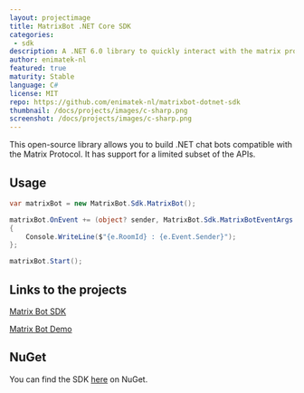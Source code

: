 ```yaml
---
layout: projectimage
title: MatrixBot .NET Core SDK
categories: 
 - sdk
description: A .NET 6.0 library to quickly interact with the matrix protocol
author: enimatek-nl
featured: true
maturity: Stable
language: C#
license: MIT
repo: https://github.com/enimatek-nl/matrixbot-dotnet-sdk
thumbnail: /docs/projects/images/c-sharp.png
screenshot: /docs/projects/images/c-sharp.png
---
```


This open-source library allows you to build .NET chat bots compatible with the Matrix Protocol. It has support for a limited subset of the APIs.

## Usage

```cs
var matrixBot = new MatrixBot.Sdk.MatrixBot();

matrixBot.OnEvent += (object? sender, MatrixBot.Sdk.MatrixBotEventArgs e) =>
{
    Console.WriteLine($"{e.RoomId} : {e.Event.Sender}");
};

matrixBot.Start();
```

## Links to the projects

[Matrix Bot SDK](https://github.com/enimatek-nl/matrixbot-dotnet-sdk/tree/main/MatrixBot.Sdk)

[Matrix Bot Demo](https://github.com/enimatek-nl/matrixbot-dotnet-sdk/tree/main/MatrixBot.Sdk.Console)

## NuGet

You can find the SDK [here](https://www.nuget.org/packages/MatrixBot.Sdk/) on NuGet.
